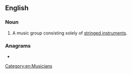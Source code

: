 ==English==

===Noun===
{{en-noun|head=[[string]] [[band]]}}

# {{lb|en|music}} A music group consisting solely of [[stringed instrument]]s.

===Anagrams===
* {{l|en|bandstring}}
[[Category:en:Musicians]]